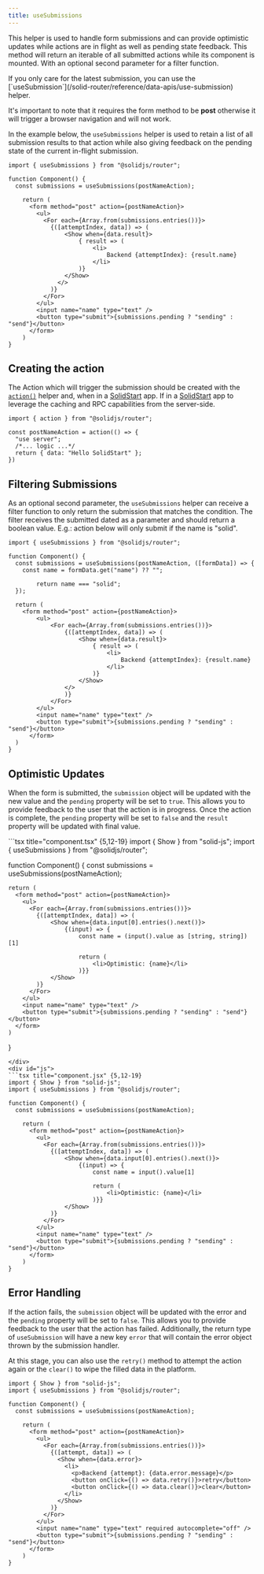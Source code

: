 ```yaml
---
title: useSubmissions
---
```


This helper is used to handle form submissions and can provide optimistic updates while actions are in flight as well as pending state feedback.
This method will return an iterable of all submitted actions while its component is mounted. With an optional second parameter for a filter function.

<Callout type="tip">
If you only care for the latest submission, you can use the [`useSubmission`](/solid-router/reference/data-apis/use-submission) helper.
 </Callout>

It's important to note that it requires the form method to be **post** otherwise it will trigger a browser navigation and will not work.

In the example below, the `useSubmissions` helper is used to retain a list of all submission results to that action while also giving feedback on the pending state of the current in-flight submission.

```tsx title="component.tsx" {4,9-20, 23}
import { useSubmissions } from "@solidjs/router";

function Component() {
  const submissions = useSubmissions(postNameAction);

    return (
      <form method="post" action={postNameAction}>
        <ul>
          <For each={Array.from(submissions.entries())}>
            {([attemptIndex, data]) => (
                <Show when={data.result}>
                    { result => (
                        <li>
                            Backend {attemptIndex}: {result.name}
                        </li>
                    )}
                </Show>
              </>
            )}
          </For>
        </ul>
        <input name="name" type="text" />
        <button type="submit">{submissions.pending ? "sending" : "send"}</button>
      </form>
    )
}
```

## Creating the action

The Action which will trigger the submission should be created with the [`action()`](/solid-router/reference/data-apis/action) helper and, when in a [SolidStart](/solid-start) app. If in a [SolidStart](/solid-start) app to leverage the caching and RPC capabilities from the server-side.

```tsx title="/component.tsx" {1,3-4}
import { action } from "@solidjs/router";

const postNameAction = action(() => {
  "use server";
  /*... logic ...*/ 
  return { data: "Hello SolidStart" };
})

```

## Filtering Submissions

As an optional second parameter, the `useSubmissions` helper can receive a filter function to only return the submission that matches the condition.
The filter receives the submitted dated as a parameter and should return a boolean value.
E.g.: action below will only submit if the name is "solid".

```tsx title="component.tsx" {4-8}
import { useSubmissions } from "@solidjs/router";

function Component() {
  const submissions = useSubmissions(postNameAction, ([formData]) => {
    const name = formData.get("name") ?? "";

        return name === "solid";
  });

  return (
    <form method="post" action={postNameAction}>
        <ul>
            <For each={Array.from(submissions.entries())}>
                {([attemptIndex, data]) => (
                    <Show when={data.result}>
                        { result => (
                            <li>
                                Backend {attemptIndex}: {result.name}
                            </li>
                        )}
                    </Show>
                </>
                )}
            </For>
        </ul>
        <input name="name" type="text" />
        <button type="submit">{submissions.pending ? "sending" : "send"}</button>
      </form>
  )
}
```

## Optimistic Updates

When the form is submitted, the `submission` object will be updated with the new value and the `pending` property will be set to `true`.
This allows you to provide feedback to the user that the action is in progress.
Once the action is complete, the `pending` property will be set to `false` and the `result` property will be updated with final value.


<TabsCodeBlocks>
<div id="ts">
```tsx title="component.tsx" {5,12-19}
import { Show } from "solid-js";
import { useSubmissions } from "@solidjs/router";

function Component() {
  const submissions = useSubmissions(postNameAction);

    return (
      <form method="post" action={postNameAction}>
        <ul>
          <For each={Array.from(submissions.entries())}>
            {([attemptIndex, data]) => (
                <Show when={data.input[0].entries().next()}>
                    {(input) => {
                        const name = (input().value as [string, string])[1]

                        return (
                            <li>Optimistic: {name}</li>
                        )}}
                </Show>
            )}
          </For>
        </ul>
        <input name="name" type="text" />
        <button type="submit">{submissions.pending ? "sending" : "send"}</button>
      </form>
    )
}
```
</div>
<div id="js">
```tsx title="component.jsx" {5,12-19}
import { Show } from "solid-js";
import { useSubmissions } from "@solidjs/router";

function Component() {
  const submissions = useSubmissions(postNameAction);

    return (
      <form method="post" action={postNameAction}>
        <ul>
          <For each={Array.from(submissions.entries())}>
            {([attemptIndex, data]) => (
                <Show when={data.input[0].entries().next()}>
                    {(input) => {
                        const name = input().value[1]

                        return (
                            <li>Optimistic: {name}</li>
                        )}}
                </Show>
            )}
          </For>
        </ul>
        <input name="name" type="text" />
        <button type="submit">{submissions.pending ? "sending" : "send"}</button>
      </form>
    )
}
```
</div>
</TabsCodeBlocks>

## Error Handling

If the action fails, the `submission` object will be updated with the error and the `pending` property will be set to `false`.
This allows you to provide feedback to the user that the action has failed. Additionally, the return type of `useSubmission` will have a new key `error` that will contain the error object thrown by the submission handler.

At this stage, you can also use the `retry()` method to attempt the action again or the `clear()` to wipe the filled data in the platform.

```tsx title="component.tsx" {12-18}
import { Show } from "solid-js";
import { useSubmissions } from "@solidjs/router";

function Component() {
  const submissions = useSubmissions(postNameAction);

    return (
      <form method="post" action={postNameAction}>
        <ul>
          <For each={Array.from(submissions.entries())}>
            {([attempt, data]) => (
              <Show when={data.error}>
                <li>
                  <p>Backend {attempt}: {data.error.message}</p>
                  <button onClick={() => data.retry()}>retry</button>
                  <button onClick={() => data.clear()}>clear</button>
                </li>
              </Show>
            )}
          </For>
        </ul>
        <input name="name" type="text" required autocomplete="off" />
        <button type="submit">{submissions.pending ? "sending" : "send"}</button>
      </form>
    )
}
```